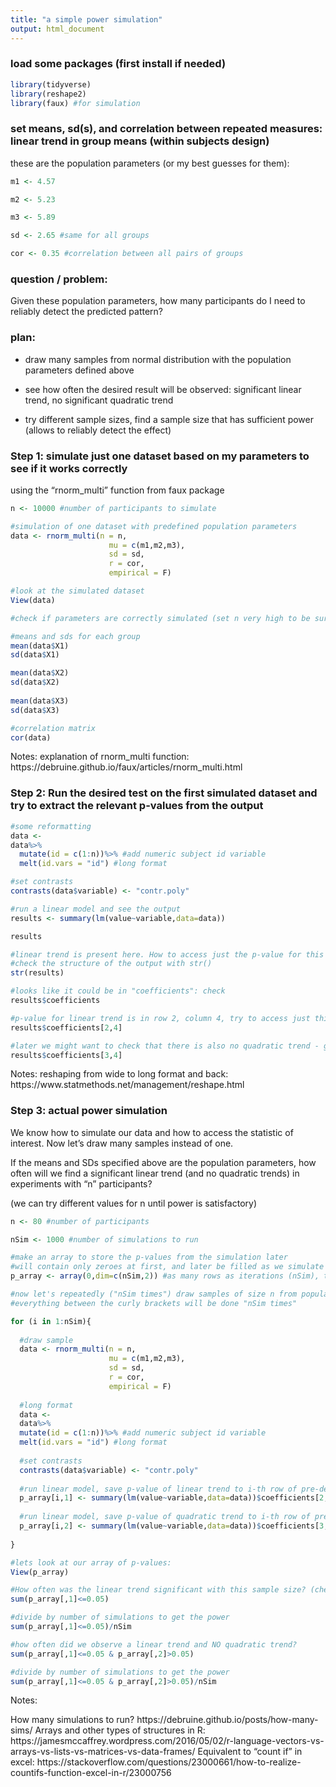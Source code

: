 ---
title: "a simple power simulation"
output: html_document
---

### load some packages (first install if needed)

```{r message=F}
library(tidyverse) 
library(reshape2)
library(faux) #for simulation
```

### set means, sd(s), and correlation between repeated measures: linear trend in group means (within subjects design)

these are the population parameters (or my best guesses for them):

```{r}
m1 <- 4.57

m2 <- 5.23

m3 <- 5.89

sd <- 2.65 #same for all groups

cor <- 0.35 #correlation between all pairs of groups
```

### question / problem:

Given these population parameters, how many participants do I need to reliably detect the predicted pattern?

### plan:

* draw many samples from normal distribution with the population parameters defined above

* see how often the desired result will be observed: significant linear trend, no significant quadratic trend 

* try different sample sizes, find a sample size that has sufficient power (allows to reliably detect the effect)


### Step 1: simulate just one dataset based on my parameters to see if it works correctly

using the "rnorm_multi" function from faux package

```{r}
n <- 10000 #number of participants to simulate 

#simulation of one dataset with predefined population parameters
data <- rnorm_multi(n = n,
                      mu = c(m1,m2,m3),
                      sd = sd,
                      r = cor,
                      empirical = F)

#look at the simulated dataset
View(data)

#check if parameters are correctly simulated (set n very high to be sure)

#means and sds for each group
mean(data$X1)
sd(data$X1)

mean(data$X2)
sd(data$X2)
  
mean(data$X3)
sd(data$X3)

#correlation matrix
cor(data)

```
Notes:
explanation of rnorm_multi function: https://debruine.github.io/faux/articles/rnorm_multi.html


### Step 2: Run the desired test on the first simulated dataset and try to extract the relevant p-values from the output

```{r}
#some reformatting 
data <-
data%>%
  mutate(id = c(1:n))%>% #add numeric subject id variable
  melt(id.vars = "id") #long format

#set contrasts
contrasts(data$variable) <- "contr.poly"

#run a linear model and see the output
results <- summary(lm(value~variable,data=data))

results

#linear trend is present here. How to access just the p-value for this trend? (needed later)
#check the structure of the output with str()
str(results)

#looks like it could be in "coefficients": check
results$coefficients

#p-value for linear trend is in row 2, column 4, try to access just this (ignoring headings for counting)
results$coefficients[2,4]

#later we might want to check that there is also no quadratic trend - get this p-value too
results$coefficients[3,4]
```
Notes:
reshaping from wide to long format and back: https://www.statmethods.net/management/reshape.html


### Step 3: actual power simulation

We know how to simulate our data and how to access the statistic of interest. Now let's draw many samples instead of one.

If the means and SDs specified above are the population parameters, how often will we find a significant linear trend (and no quadratic trends) in experiments with "n" participants?

(we can try different values for n until power is satisfactory)

```{r}
n <- 80 #number of participants 

nSim <- 1000 #number of simulations to run 

#make an array to store the p-values from the simulation later
#will contain only zeroes at first, and later be filled as we simulate data
p_array <- array(0,dim=c(nSim,2)) #as many rows as iterations (nSim), two columns

#now let's repeatedly ("nSim times") draw samples of size n from population and store p-values of trends in the prepared array
#everything between the curly brackets will be done "nSim times"

for (i in 1:nSim){
  
  #draw sample
  data <- rnorm_multi(n = n,
                      mu = c(m1,m2,m3),
                      sd = sd,
                      r = cor,
                      empirical = F)
  
  #long format
  data <-
  data%>%
  mutate(id = c(1:n))%>% #add numeric subject id variable
  melt(id.vars = "id") #long format
  
  #set contrasts
  contrasts(data$variable) <- "contr.poly"
  
  #run linear model, save p-value of linear trend to i-th row of pre-defined array (and to FIRST column)
  p_array[i,1] <- summary(lm(value~variable,data=data))$coefficients[2,4]
  
  #run linear model, save p-value of quadratic trend to i-th row of pre-defined array (and to SECOND column)
  p_array[i,2] <- summary(lm(value~variable,data=data))$coefficients[3,4]
  
}

#lets look at our array of p-values:
View(p_array)

#How often was the linear trend significant with this sample size? (check first column of p_array)
sum(p_array[,1]<=0.05)

#divide by number of simulations to get the power
sum(p_array[,1]<=0.05)/nSim

#how often did we observe a linear trend and NO quadratic trend?
sum(p_array[,1]<=0.05 & p_array[,2]>0.05)

#divide by number of simulations to get the power
sum(p_array[,1]<=0.05 & p_array[,2]>0.05)/nSim

```

Notes:

How many simulations to run? https://debruine.github.io/posts/how-many-sims/
Arrays and other types of structures in R: https://jamesmccaffrey.wordpress.com/2016/05/02/r-language-vectors-vs-arrays-vs-lists-vs-matrices-vs-data-frames/
Equivalent to "count if" in excel: https://stackoverflow.com/questions/23000661/how-to-realize-countifs-function-excel-in-r/23000756
